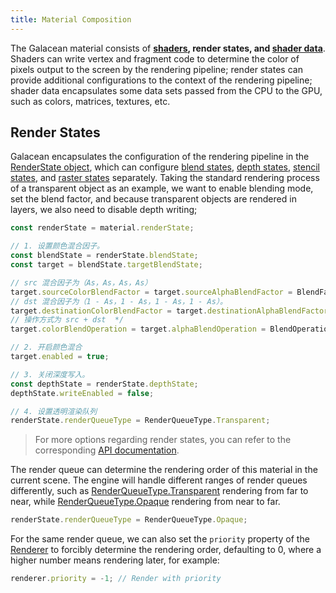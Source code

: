 ```yaml
---
title: Material Composition
---
```


The Galacean material consists of **[shaders](/en/docs/graphics-shader), render states, and [shader data](/en/docs/graphics-shader-shaderData)**. Shaders can write vertex and fragment code to determine the color of pixels output to the screen by the rendering pipeline; render states can provide additional configurations to the context of the rendering pipeline; shader data encapsulates some data sets passed from the CPU to the GPU, such as colors, matrices, textures, etc.

## Render States

Galacean encapsulates the configuration of the rendering pipeline in the [RenderState object](/apis/core/#RenderState), which can configure [blend states](/apis/core/#RenderState-BlendState), [depth states](/apis/core/#RenderState-DepthState), [stencil states](/apis/core/#RenderState-StencilState), and [raster states](/apis/core/#RenderState-RasterState) separately. Taking the standard rendering process of a transparent object as an example, we want to enable blending mode, set the blend factor, and because transparent objects are rendered in layers, we also need to disable depth writing;

```typescript
const renderState = material.renderState;

// 1. 设置颜色混合因子。
const blendState = renderState.blendState;
const target = blendState.targetBlendState;

// src 混合因子为（As，As，As，As）
target.sourceColorBlendFactor = target.sourceAlphaBlendFactor = BlendFactor.SourceAlpha;
// dst 混合因子为（1 - As，1 - As，1 - As，1 - As）。
target.destinationColorBlendFactor = target.destinationAlphaBlendFactor = BlendFactor.OneMinusSourceAlpha;
// 操作方式为 src + dst  */
target.colorBlendOperation = target.alphaBlendOperation = BlendOperation.Add;

// 2. 开启颜色混合
target.enabled = true;

// 3. 关闭深度写入。
const depthState = renderState.depthState;
depthState.writeEnabled = false;

// 4. 设置透明渲染队列
renderState.renderQueueType = RenderQueueType.Transparent;
```

> For more options regarding render states, you can refer to the corresponding [API documentation](/apis/core/#RenderState).

The render queue can determine the rendering order of this material in the current scene. The engine will handle different ranges of render queues differently, such as [RenderQueueType.Transparent](/apis/core/#RenderQueueType-transparent) rendering from far to near, while [RenderQueueType.Opaque](/apis/core/#RenderQueueType-Opaque) rendering from near to far.

```typescript
renderState.renderQueueType = RenderQueueType.Opaque;
```

For the same render queue, we can also set the `priority` property of the [Renderer](/apis/core/#Renderer) to forcibly determine the rendering order, defaulting to 0, where a higher number means rendering later, for example:

```typescript
renderer.priority = -1; // Render with priority
```
